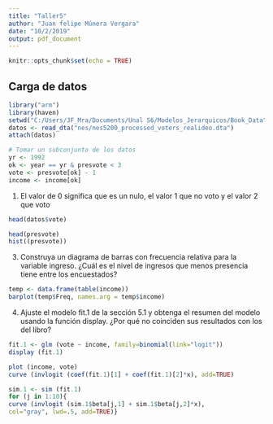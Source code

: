 ```yaml
---
title: "Taller5"
author: "Juan felipe Múnera Vergara"
date: "10/2/2019"
output: pdf_document
---
```


```r
knitr::opts_chunk$set(echo = TRUE)
```

## Carga de datos

```r
library("arm")
library(haven)
setwd("C:/Users/JF_Mra/Documents/Unal S6/Modelos_Jerarquicos/Book_Data")
datos <- read_dta("nes/nes5200_processed_voters_realideo.dta")
attach(datos)

# Tomar un subconjunto de los datos
yr <- 1992
ok <- year == yr & presvote < 3
vote <- presvote[ok] - 1
income <- income[ok]
```

1) 
El valor de 0 significa que es un nulo, el valor 1 que no voto y el valor 2 que voto
```r
head(datos$vote)
```

```r
head(presvote)
hist((presvote))
```


3) Construya un diagrama de barras con frecuencia relativa para la variable ingreso. ¿Cuál es el nivel de ingresos que menos presencia tiene entre los encuestados?

```r
temp <- data.frame(table(income))
barplot(temp$Freq, names.arg = temp$income)
```

4) Ajuste el modelo fit.1 de la sección 5.1 y obtenga el resumen del modelo usando la función display. ¿Por qué no coinciden sus resultados con los del libro?

```r
fit.1 <- glm (vote ~ income, family=binomial(link="logit"))
display (fit.1)

plot (income, vote)
curve (invlogit (coef(fit.1)[1] + coef(fit.1)[2]*x), add=TRUE)

sim.1 <- sim (fit.1)
for (j in 1:10){
curve (invlogit (sim.1$beta[j,1] + sim.1$beta[j,2]*x),
col="gray", lwd=.5, add=TRUE)}
```

